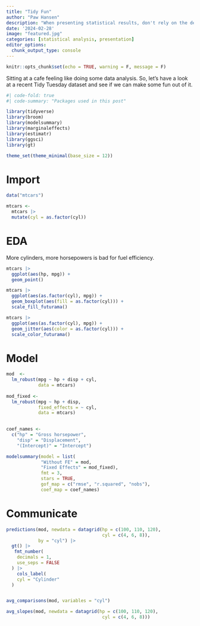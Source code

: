 ```yaml
---
title: "Tidy Fun"
author: "Paw Hansen"
description: "When presenting statistical results, don't rely on the default computer output. Do this instead."
date: '2024-02-28'
image: "featured.jpg"
categories: [statistical analysis, presentation]
editor_options: 
  chunk_output_type: console
---
```


```r
knitr::opts_chunk$set(echo = TRUE, warning = F, message = F)
```

Sitting at a cafe feeling like doing some data analysis. So, let's have a look at a recent Tidy Tuesday dataset and see if we can make some fun out of it. 

```r
#| code-fold: true
#| code-summary: "Packages used in this post"

library(tidyverse)
library(broom)
library(modelsummary)
library(marginaleffects)
library(estimatr)
library(ggsci)
library(gt)

theme_set(theme_minimal(base_size = 12))

```

# Import
```r

data("mtcars")

mtcars <- 
  mtcars |> 
  mutate(cyl = as.factor(cyl))

```

# EDA

More cylinders, more horsepowers is bad for fuel efficiency. 

```r

mtcars |> 
  ggplot(aes(hp, mpg)) + 
  geom_point()

mtcars |> 
  ggplot(aes(as.factor(cyl), mpg)) + 
  geom_boxplot(aes(fill = as.factor(cyl))) +
  scale_fill_futurama()

mtcars |> 
  ggplot(aes(as.factor(cyl), mpg)) + 
  geom_jitter(aes(color = as.factor(cyl))) +
  scale_color_futurama()

```

# Model

```r

mod  <- 
  lm_robust(mpg ~ hp + disp + cyl, 
            data = mtcars)
  
mod_fixed <- 
  lm_robust(mpg ~ hp + disp, 
            fixed_effects = ~ cyl, 
            data = mtcars)
  

coef_names <- 
  c("hp" = "Gross horsepower",
    "disp" = "Displacement",
    "(Intercept)" = "Intercept")

modelsummary(model = list(
             "Without FE" = mod,
             "Fixed Effects" = mod_fixed), 
             fmt = 3, 
             stars = TRUE, 
             gof_map = c("rmse", "r.squared", "nobs"),
             coef_map = coef_names)

```


# Communicate

```r

predictions(mod, newdata = datagrid(hp = c(100, 110, 120),
                                    cyl = c(4, 6, 8)),
            by = "cyl") |>   
  gt() |> 
   fmt_number(
    decimals = 1,
    use_seps = FALSE
  ) |> 
    cols_label(
    cyl = "Cylinder"
  )


avg_comparisons(mod, variables = "cyl")

avg_slopes(mod, newdata = datagrid(hp = c(100, 110, 120),
                                    cyl = c(4, 6, 8)))
```

